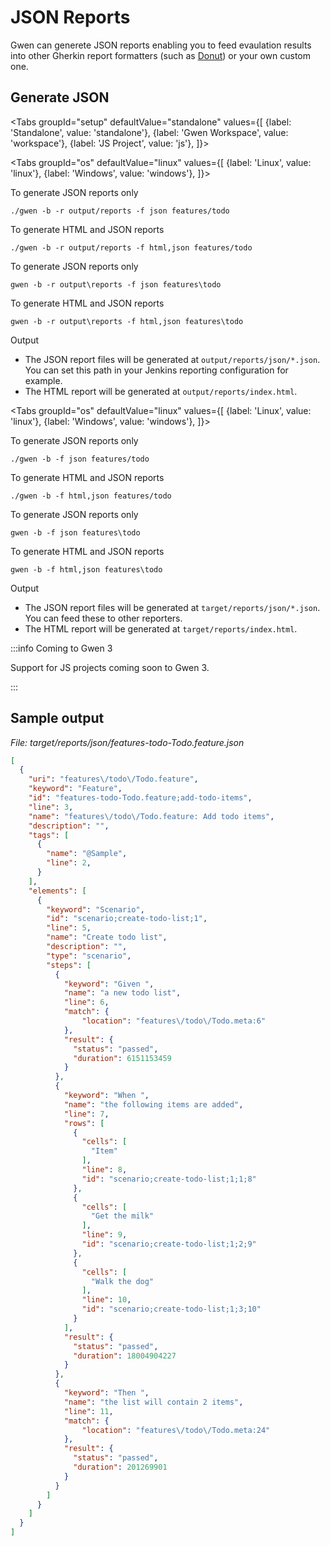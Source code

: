 

# JSON Reports

Gwen can generete JSON reports enabling you to feed evaulation results into other Gherkin report formatters (such as [Donut](http://donutreport.github.io/donut/)) or your own custom one.

## Generate JSON

<Tabs
  groupId="setup"
  defaultValue="standalone"
  values={[
    {label: 'Standalone', value: 'standalone'},
    {label: 'Gwen Workspace', value: 'workspace'},
    {label: 'JS Project', value: 'js'},
  ]}>

<TabItem value="standalone">

<Tabs
  groupId="os"
  defaultValue="linux"
  values={[
    {label: 'Linux', value: 'linux'},
    {label: 'Windows', value: 'windows'},
  ]}>

<TabItem value="linux">

To generate JSON reports only

```shell
./gwen -b -r output/reports -f json features/todo
```

To generate HTML and JSON reports

```shell
./gwen -b -r output/reports -f html,json features/todo
```

</TabItem>

<TabItem value="windows">

To generate JSON reports only

```shell
gwen -b -r output\reports -f json features\todo
```

To generate HTML and JSON reports

```shell
gwen -b -r output\reports -f html,json features\todo
```

</TabItem>

</Tabs>

<p>Output</p>

- The JSON report files will be generated at <code>output/reports/json/*.json</code>. You can set this path in your Jenkins reporting configuration for example.
- The HTML report will be generated at <code>output/reports/index.html</code>.

</TabItem>

<TabItem value="workspace">

<Tabs
  groupId="os"
  defaultValue="linux"
  values={[
    {label: 'Linux', value: 'linux'},
    {label: 'Windows', value: 'windows'},
  ]}>

<TabItem value="linux">

To generate JSON reports only

```shell
./gwen -b -f json features/todo
```

To generate HTML and JSON reports

```shell
./gwen -b -f html,json features/todo
```

</TabItem>

<TabItem value="windows">

To generate JSON reports only

```shell
gwen -b -f json features\todo
```

To generate HTML and JSON reports

```shell
gwen -b -f html,json features\todo
```

</TabItem>

</Tabs>

<p>Output</p>

- The JSON report files will be generated at <code>target/reports/json/*.json</code>. You can feed these to other reporters.
- The HTML report will be generated at <code>target/reports/index.html</code>.

</TabItem>

<TabItem value="js">

:::info Coming to Gwen 3

Support for JS projects coming soon to Gwen 3.

:::

</TabItem>

</Tabs>

## Sample output

*File: target/reports/json/features-todo-Todo.feature.json*
```json
[
  {
    "uri": "features\/todo\/Todo.feature",
    "keyword": "Feature",
    "id": "features-todo-Todo.feature;add-todo-items",
    "line": 3,
    "name": "features\/todo\/Todo.feature: Add todo items",
    "description": "",
    "tags": [
      {
        "name": "@Sample",
        "line": 2,
      }
    ],
    "elements": [
      {
        "keyword": "Scenario",
        "id": "scenario;create-todo-list;1",
        "line": 5,
        "name": "Create todo list",
        "description": "",
        "type": "scenario",
        "steps": [
          {
            "keyword": "Given ",
            "name": "a new todo list",
            "line": 6,
            "match": {
                "location": "features\/todo\/Todo.meta:6"
            },
            "result": {
              "status": "passed",
              "duration": 6151153459
            }
          },
          {
            "keyword": "When ",
            "name": "the following items are added",
            "line": 7,
            "rows": [
              {
                "cells": [
                  "Item"
                ],
                "line": 8,
                "id": "scenario;create-todo-list;1;1;8"
              },
              {
                "cells": [
                  "Get the milk"
                ],
                "line": 9,
                "id": "scenario;create-todo-list;1;2;9"
              },
              {
                "cells": [
                  "Walk the dog"
                ],
                "line": 10,
                "id": "scenario;create-todo-list;1;3;10"
              }
            ],
            "result": {
              "status": "passed",
              "duration": 18004904227
            }
          },
          {
            "keyword": "Then ",
            "name": "the list will contain 2 items",
            "line": 11,
            "match": {
                "location": "features\/todo\/Todo.meta:24"
            },
            "result": {
              "status": "passed",
              "duration": 201269901
            }
          }
        ]
      }
    ]
  }
]
```